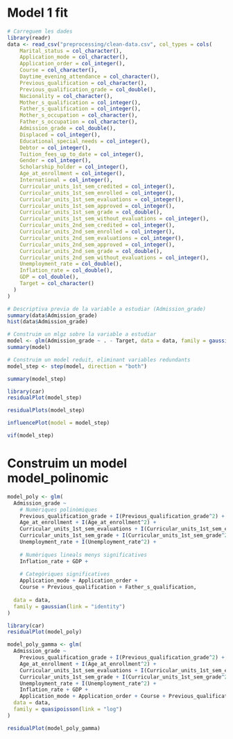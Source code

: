 # Model 1 fit
```r
# Carreguem les dades
library(readr)
data <- read_csv("preprocessing/clean-data.csv", col_types = cols(
    Marital_status = col_character(),
    Application_mode = col_character(),
    Application_order = col_integer(),
    Course = col_character(),
    Daytime_evening_attendance = col_character(),
    Previous_qualification = col_character(),
    Previous_qualification_grade = col_double(),
    Nacionality = col_character(),
    Mother_s_qualification = col_integer(),
    Father_s_qualification = col_integer(),
    Mother_s_occupation = col_character(),
    Father_s_occupation = col_character(),
    Admission_grade = col_double(),
    Displaced = col_integer(),
    Educational_special_needs = col_integer(),
    Debtor = col_integer(),
    Tuition_fees_up_to_date = col_integer(),
    Gender = col_integer(),
    Scholarship_holder = col_integer(),
    Age_at_enrollment = col_integer(),
    International = col_integer(),
    Curricular_units_1st_sem_credited = col_integer(),
    Curricular_units_1st_sem_enrolled = col_integer(),
    Curricular_units_1st_sem_evaluations = col_integer(),
    Curricular_units_1st_sem_approved = col_integer(),
    Curricular_units_1st_sem_grade = col_double(),
    Curricular_units_1st_sem_without_evaluations = col_integer(),
    Curricular_units_2nd_sem_credited = col_integer(),
    Curricular_units_2nd_sem_enrolled = col_integer(),
    Curricular_units_2nd_sem_evaluations = col_integer(),
    Curricular_units_2nd_sem_approved = col_integer(),
    Curricular_units_2nd_sem_grade = col_double(),
    Curricular_units_2nd_sem_without_evaluations = col_integer(),
    Unemployment_rate = col_double(),
    Inflation_rate = col_double(),
    GDP = col_double(),
    Target = col_character()
  )
)
```

```r
# Descriptiva previa de la variable a estudiar (Admission_grade)
summary(data$Admission_grade)
hist(data$Admission_grade)
```

```r
# Construim un mlgz sobre la variable a estudiar
model <- glm(Admission_grade ~ . - Target, data = data, family = gaussian())
summary(model)
```

```r
# Construim un model reduit, eliminant variables redundants
model_step <- step(model, direction = "both")
```

```r
summary(model_step)
```

```r
library(car)
residualPlot(model_step)
```

```r
residualPlots(model_step)
```

```r
influencePlot(model = model_step)
```

```r
vif(model_step)
```

# Construim un model model_polinomic
```r
model_poly <- glm(
  Admission_grade ~ 
    # Numèriques polinòmiques
    Previous_qualification_grade + I(Previous_qualification_grade^2) +
    Age_at_enrollment + I(Age_at_enrollment^2) +
    Curricular_units_1st_sem_evaluations + I(Curricular_units_1st_sem_evaluations^2) +
    Curricular_units_1st_sem_grade + I(Curricular_units_1st_sem_grade^2) +
    Unemployment_rate + I(Unemployment_rate^2) +
    
    # Numèriques lineals menys significatives
    Inflation_rate + GDP +
    
    # Categòriques significatives
    Application_mode + Application_order + 
    Course + Previous_qualification + Father_s_qualification,
    
  data = data,
  family = gaussian(link = "identity")
)
```

```r
library(car)
residualPlot(model_poly)
```

```r

model_poly_gamma <- glm(
  Admission_grade ~ 
    Previous_qualification_grade + I(Previous_qualification_grade^2) +
    Age_at_enrollment + I(Age_at_enrollment^2) +
    Curricular_units_1st_sem_evaluations + I(Curricular_units_1st_sem_evaluations^2) +
    Curricular_units_1st_sem_grade + I(Curricular_units_1st_sem_grade^2) +
    Unemployment_rate + I(Unemployment_rate^2) +
    Inflation_rate + GDP +
    Application_mode + Application_order + Course + Previous_qualification + Father_s_qualification,
  data = data,
  family = quasipoisson(link = "log")
)
```

```r
residualPlot(model_poly_gamma)
```